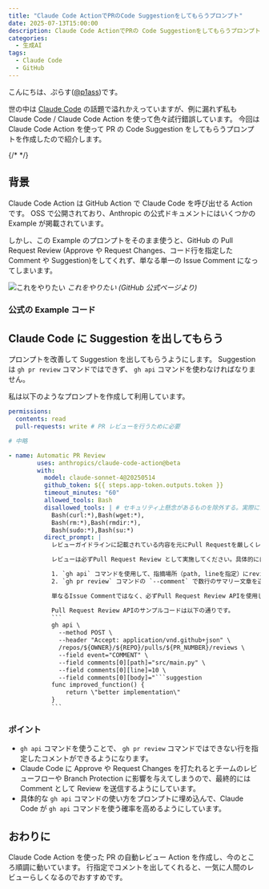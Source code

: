 ```yaml
---
title: "Claude Code ActionでPRのCode Suggestionをしてもらうプロンプト"
date: 2025-07-13T15:00:00
description: Claude Code ActionでPRの Code Suggestionをしてもらうプロンプトを作成したので紹介します。
categories:
  - 生成AI
tags:
  - Claude Code
  - GitHub
---
```


こんにちは、ぷらす([@p1ass](https://twitter.com/p1ass))です。

世の中は [Claude Code](https://docs.anthropic.com/ja/docs/claude-code/overview) の話題で溢れかえっていますが、例に漏れず私も Claude Code / Claude Code Action を使って色々試行錯誤しています。
今回は Claude Code Action を使って PR の Code Suggestion をしてもらうプロンプトを作成したので紹介します。

{/* <!--more--> */}

## 背景

Claude Code Action は GitHub Action で Claude Code を呼び出せる Action です。
OSS で公開されており、Anthropic の公式ドキュメントにはいくつかの Example が掲載されています。

<ExLinkCard url="https://docs.anthropic.com/ja/docs/claude-code/github-actions" />
<ExLinkCard url="https://github.com/anthropics/claude-code-action/blob/main/examples/claude-auto-review.yml" />

しかし、この Example のプロンプトをそのまま使うと、GitHub の Pull Request Review (Approve や Request Changes、コード行を指定した Comment や Suggestion)をしてくれず、単なる単一の Issue Comment になってしまいます。

![これをやりたい](https://docs.github.com/assets/cb-81042/mw-1440/images/help/pull_requests/commit-suggestion-button.webp)
_これをやりたい (GitHub 公式ページより)_

### 公式の Example コード

<script src="https://emgithub.com/embed-v2.js?target=https%3A%2F%2Fgithub.com%2Fanthropics%2Fclaude-code-action%2Fblob%2Fmain%2Fexamples%2Fclaude-auto-review.yml&style=atom-one-dark&type=code&showBorder=on&showLineNumbers=on&showFileMeta=on&showFullPath=on&showCopy=on"></script>

## Claude Code に Suggestion を出してもらう

プロンプトを改善して Suggestion を出してもらうようにします。
Suggestion は `gh pr review` コマンドではできず、 `gh api` コマンドを使わなければなりません。

私は以下のようなプロンプトを作成して利用しています。

````yaml
permissions:
  contents: read
  pull-requests: write # PR レビューを行うために必要

# 中略

- name: Automatic PR Review
        uses: anthropics/claude-code-action@beta
        with:
          model: claude-sonnet-4@20250514
          github_token: ${{ steps.app-token.outputs.token }}
          timeout_minutes: "60"
          allowed_tools: Bash
          disallowed_tools: | # セキュリティ上懸念があるものを除外する。実際にはもっと多くのコマンドを除外している
            Bash(curl:*),Bash(wget:*),
            Bash(rm:*),Bash(rmdir:*),
            Bash(sudo:*),Bash(su:*)
          direct_prompt: |
            レビューガイドラインに記載されている内容を元にPull Requestを厳しくレビューしてください。

            レビューは必ずPull Request Review として実施してください。具体的には以下の手順で行ってください：

            1. `gh api` コマンドを使用して、指摘場所（path, lineを指定）にreviewsをPOSTする。
            2. `gh pr review` コマンドの `--comment` で数行のサマリー文章を送信する（`--approve` や `--request-changes` は使わず `--comment` を使ってください）

            単なるIssue Commentではなく、必ずPull Request Review APIを使用してレビューを実施してください。

            Pull Request Review APIのサンプルコードは以下の通りです。
            ```
            gh api \
              --method POST \
              --header "Accept: application/vnd.github+json" \
              /repos/${OWNER}/${REPO}/pulls/${PR_NUMBER}/reviews \
              --field event="COMMENT" \
              --field comments[0][path]="src/main.py" \
              --field comments[0][line]=10 \
              --field comments[0][body]="```suggestion
            func improved_function() {
                return \"better implementation\"
            }
            ```
````

### ポイント

- `gh api` コマンドを使うことで、 `gh pr review` コマンドではできない行を指定したコメントができるようになります。
- Claude Code に Approve や Request Changes を打たれるとチームのレビューフローや Branch Protection に影響を与えてしまうので、最終的には Comment として Review を送信するようにしています。
- 具体的な `gh api` コマンドの使い方をプロンプトに埋め込んで、Claude Code が `gh api` コマンドを使う確率を高めるようにしています。

## おわりに

Claude Code Action を使った PR の自動レビュー Action を作成し、今のところ順調に動いています。
行指定でコメントを出してくれると、一気に人間のレビューらしくなるのでおすすめです。
